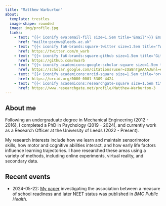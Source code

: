 ```yaml
---
title: "Matthew Warburton"
about:
  template: trestles
  image-shape: rounded
  image: img/profile.jpg
  links:
    - text: "{{< iconify eva:email-fill size=1.5em title='Email'>}} Email"
      href: "mailto:pscmwa@leeds.ac.uk"
    - text: "{{< iconify fa6-brands:square-twitter size=1.5em title='Twitter'>}} Twitter"
      href: https://twitter.com/m_warb
    - text: "{{< iconify fa6-brands:square-github size=1.5em title='GitHub'>}} GitHub"
      href: https://github.com/mwarb
    - text: "{{< iconify academicons:google-scholar-square size=1.5em title='Google Scholar'>}} Google Scholar"
      href: https://scholar.google.com/citations?user=zQa8nTgAAAAJ&hl=en
    - text: "{{< iconify academicons:orcid-square size=1.5em title='orcid'>}} Orcid"
      href: https://orcid.org/0000-0001-5309-4424
    - text: "{{< iconify academicons:researchgate-square size=1.5em title='ResearchGate'>}} ResearchGate"
      href: https://www.researchgate.net/profile/Matthew-Warburton-3
---
```


## About me

Following an undergraduate degree in Mechanical Engineering (2012 - 2016), I completed a PhD in Psychology (2019 - 2024), and currently work as a Research Officer at the University of Leeds (2022 - Present).

My research interests include how we learn and maintain sensorimotor skills, how motor and cognitive abilities interact, and how early life factors influence learning trajectories. I have researched these areas using a variety of methods, including online experiments, virtual reality, and secondary data.

## Recent events

-   2024-05-22: [My paper](/publications/articles/warburton-risk-of-2024.qmd) investigating the association between a measure of school readiness and later NEET status was published in *BMC Public Health*.
